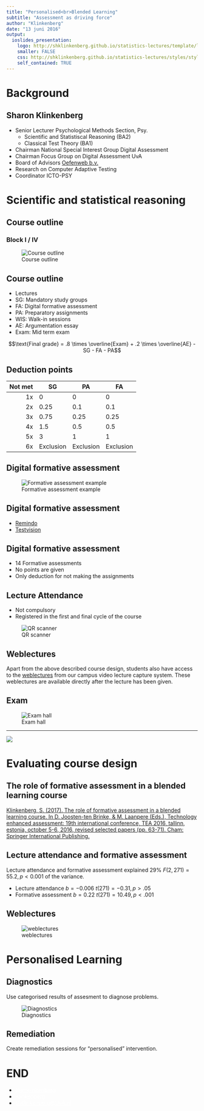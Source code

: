 ```yaml
---
title: "Personalised<br>Blended Learning"
subtitle: "Assessment as driving force"
author: "Klinkenberg"
date: "13 juni 2016"
output: 
  ioslides_presentation:
    logo: http://shklinkenberg.github.io/statistics-lectures/template/logo_uva.png
    smaller: FALSE
    css: http://shklinkenberg.github.io/statistics-lectures/styles/style.css
    self_contained: TRUE
---
```


# Background

## Sharon Klinkenberg

* Senior Lecturer Psychological Methods Section, Psy.
    * Scientific and Statistiscal Reasoning (BA2)
    * Classical Test Theory (BA1)
* Chairman National Special Interest Group Digital Assessment
* Chairman Focus Group on Digital Assessment UvA
* Board of Advisors [Oefenweb b.v.](https://www.oefenweb.nl)
* Research on Computer Adaptive Testing
* Coordinator ICTO-PSY 

# Scientific and statistical reasoning

## Course outline

### Block I / IV

![Course outline](images/Course_design-eps-converted-to.jpg)

## Course outline

* Lectures
* SG: Mandatory study groups
* FA: Digital formative assessment
* PA: Preparatory assignments
* WIS: Walk-in sessions 
* AE: Argumentation essay
* Exam: Mid term exam

$$\text{Final grade} = .8 \times \overline{Exam} + .2 \times \overline{AE} - SG - FA - PA$$

## Deduction points

| Not met | SG        | PA        | FA         |
|--------:|-----------|-----------|------------|
| 1x      | 0         | 0         | 0          |
| 2x      | 0.25      | 0.1       | 0.1        |
| 3x      | 0.75      | 0.25      | 0.25       |
| 4x      | 1.5       | 0.5       | 0.5        |
| 5x      | 3         | 1         | 1          |
| 6x      | Exclusion | Exclusion | Exclusion  |

## Digital formative assessment

![Formative assessment example](images/formative_assessment_example-eps-converted-to.jpg)

## Digital formative assessment

* [Remindo](https://uva.remindotoets.nl)
* [Testvision](https://uva.testvision.nl/online/fe/login_tvb.htm)

## Digital formative assessment

* 14 Formative assessments
* No points are given
* Only deduction for not making the assignments

## Lecture Attendance

* Not compulsory
* Registered in the first and final cycle of the course

![QR scanner](images/qrscanner.png)

## Weblectures

Apart from the above described course design, students also have access to the [weblectures](http://webcolleges.uva.nl/Mediasite/Play/bb82160b73f14bed9648b879f8dc4e5e1d?playFrom=4575000) from our campus video lecture capture system. These weblectures are available directly after the lecture has been given.

## Exam {.flexbox .vcenter}

![Exam hall](images/zaal.png)

------

![](images/Summative_Assessment_example.jpg)

# Evaluating course design

## The role of formative assessment in a blended learning course

[Klinkenberg, S. (2017). The role of formative assessment in a blended learning course. In D. Joosten-ten Brinke, & M. Laanpere (Eds.), Technology enhanced assessment: 19th international conference, TEA 2016, tallinn, estonia, october 5-6, 2016, revised selected papers (pp. 63-71). Cham: Springer International Publishing.](https://link.springer.com/chapter/10.1007/978-3-319-57744-9_6)

## Lecture attendance and formative assessment 

Lecture attendance and formative assessment explained 29% $F(2, 271) = 55.2, p < 0.001$ of the variance.

* Lecture attendance $b = −0.006$ $t(271) = −0.31, p > .05$
* Formative assessment $b = 0.22$ $t(271) = 10.49, p < .001$

## Weblectures {.flexbox .vcenter}

![weblectures](images/weblecture_viewing-eps-converted-to.jpg)

# Personalised Learning

## Diagnostics {.smaller}

Use categorised results of assesment to diagnose problems.

![Diagnostics](images/digagnostics_remindo.png)

## Remediation

Create remediation sessions for "personalised" intervention.

# END


<script src="https://use.fontawesome.com/23c1d38eea.js"></script>

<ul>
<li><i class="fa fa-twitter" aria-hidden="true" style="color:white;"></i>  <a href="https://twitter.com/shklinkenberg" target="_blank" style="color:white; border-bottom:none;">@shklinkenberg</a></li>
<li><i class="fa fa-linkedin-square" aria-hidden="true" style="color:white"></i>  <a href="https://www.linkedin.com/in/sharonklinkenberg/" target="_blank" style="color:white; border-bottom:none;">Klinkenberg</a></li>
<li><i class="fa fa-envelope-o" aria-hidden="true" style="color:white"></i>  <a style="unicode-bidi:bidi-override; direction: rtl; color:white" href="javascript:window.location.href = 'mailto:' + ['s.klinkenberg','uva.nl'].join('@')">ln.AvU@grebneknilK.S</a></li>
</ul>



